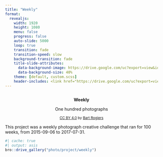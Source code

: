 ```yaml
---
title: "Weekly"
format:
  revealjs:
    width: 1920
    height: 1080
    menu: false
    progress: false
    auto-slide: 5000
    loop: true
    transition: fade
    transition-speed: slow
    background-transition: fade
    title-slide-attributes:
      data-background-image: https://drive.google.com/uc?export=view&id=14b3dgCVKeEnKekpr4mz4EZbA7x3YaCNK
      data-background-size: 40%
    theme: [default, custom.scss]
    header-includes: <link href="https://drive.google.com/uc?export=view&id=1CNYS-obKqLtIho0tmDoOfBTlSHJ9E-UR" rel="icon" type="image/png">
---
```


## {.center}

<div style="text-align:center">
<b>Weekly</b>

One hundred photographs
  
<small>[CC BY 4.0](https://creativecommons.org/licenses/by/4.0) by [Bart Rogiers](https://rogiersbart.github.io)</small>
</div>

::: {.notes}
This project was a weekly photograph creative challenge that ran for 100 weeks,
from 2015-09-06 to 2017-07-31.
:::

```r
#| cache: true
#| output: asis
bro::drive_gallery("photo/project/weekly")
```
